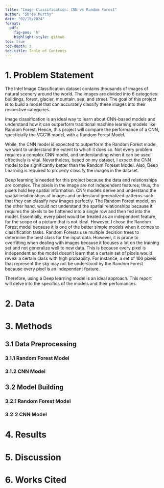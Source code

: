 ```yaml
---
title: "Image Classification: CNN vs Random Forest"
author: "Shree Murthy"
date: "02/19/2024"
format:
  pdf:
    fig-pos: 'h'
    highlight-style: github   
toc: true
toc-depth: 3
toc-title: Table of Contents
---
```

\newpage


# 1. Problem Statement

The Intel Image Classification dataset contains thousands of images of natural scenery around the world. The images are divided into 6 categories: buildings, forest, glacier, mountain, sea, and street. The goal of this project is to build a model that can accurately classify these images into their respective categories. 

Image classification is an ideal way to learn about CNN-based models and understand how it can outperform traditional machine learning models like Random Forest. Hence, this project will compare the performance of a CNN, specficially the VGG16 model, with a Random Forest Model. 

While, the CNN model is expected to outperform the Random Forest model, we want to understand the extent to which it does so. Not every problem requires a complex CNN model, and understanding when it can be used effectively is vital. Nevertheless, based on my dataset, I expect the CNN model to be significantly better than the Random Foreset Model. Also, Deep Learning is required to properly classify the images in the dataset. 

Deep learning is needed for this project because the data and relationships are complex. The pixels in the image are not independent features; thus, the pixels hold key spatial information. CNN models derive and understand the spatial relationships of images and understand generalized patterns such that they can classify new images perfectly. The Random Forest model, on the other hand, would not understand the spatial relationships because it requires the pixels to be flattened into a single row and then fed into the model. Essentially, every pixel would be treated as an independent feature, for the scope of a picture that is not ideal. However, I chose the Random Forest model because it is one of the better simple models when it comes to classification tasks. Random Forests use multiple decision trees to determine the best class for the input data. However, it is prone to overfitting when dealing with images because it focuses a lot on the training set and not generalize well to new data. This is because every pixel is independent so the model doesn't learn that a certain set of pixels would reveal a certain class with high probability. For instance, a set of 100 pixels that represent the sky may not be understood by the Random Forest because every pixel is an independent feature. 

Therefore, using a Deep learning model is an ideal approach. This report will delve into the specifics of the models and their perfomances. 

# 2. Data




# 3. Methods

## 3.1 Data Preprocessing

### 3.1.1 Random Forest Model

### 3.1.2 CNN Model

## 3.2 Model Building

### 3.2.1 Random Forest Model

### 3.2.2 CNN Model

# 4. Results

# 5. Discussion

# 6. Works Cited